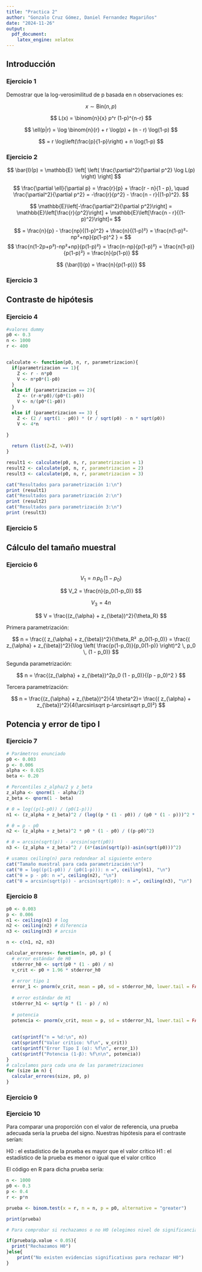 ```yaml
---
title: "Practica 2"
author: "Gonzalo Cruz Gómez, Daniel Fernandez Magariños"
date: "2024-11-26"
output:
  pdf_document:
    latex_engine: xelatex
---
```


## Introducción

### Ejercicio 1

Demostrar que la log-verosimilitud de p basada en n observaciones es:

$$
x \sim \text{Bin}(n, p)
$$

$$
L(x) = \binom{n}{x} p^r (1-p)^{n-r}
$$

$$
\ell(p|r) = \log \binom{n}{r} + r \log(p) + (n - r) \log(1-p)
$$

$$
= r \log\left(\frac{p}{1-p}\right) + n \log(1-p)
$$

### Ejercicio 2

$$
\bar{I}(p) = \mathbb{E} \left[ \left( \frac{\partial^2}{\partial p^2} \log L(p) \right) \right]
$$

$$
\frac{\partial \ell}{\partial p} = \frac{r}{p} + \frac{r - n}{1 - p}, \quad \frac{\partial^2}{\partial p^2} = -\frac{r}{p^2} - \frac{n - r}{(1-p)^2}.
$$

$$
\mathbb{E}\left[-\frac{\partial^2}{\partial p^2}\right] = \mathbb{E}\left[\frac{r}{p^2}\right] + \mathbb{E}\left[\frac{n - r}{(1-p)^2}\right]=
$$

$$
= \frac{n}{p} - \frac{np}{(1-p)^2} + \frac{n}{(1-p)²} = \frac{n(1-p)²-np²+np}{p(1-p)^2 } = 
$$ $$
\frac{n(1-2p+p²)-np²+np}{p(1-p)²} = \frac{n-np}{p(1-p)²} = \frac{n(1-p)}{p(1-p)²} = \frac{n}{p(1-p)}
$$

$$
{\bar{I}(p) = \frac{n}{p(1-p)}}
$$

### Ejercicio 3

## Contraste de hipótesis

### Ejercicio 4

```r
#valores dummy
p0 <- 0.3
n <- 1000
r <- 400 


calculate <- function(p0, n, r, parametrizacion){
  if(parametrizacion == 1){
    Z <- r - n*p0
    V <- n*p0*(1-p0)
  }
  else if (parametrizacion == 2){
    Z <- (r-n*p0)/(p0*(1-p0))
    V <- n/(p0*(1-p0))
  }
  else if (parametrizacion == 3) {
    Z <- (2 / sqrt(1 - p0)) * (r / sqrt(p0) - n * sqrt(p0))
    V <- 4*n
    
}

  return (list(Z=Z, V=V))
}

result1 <- calculate(p0, n, r, parametrizacion = 1)
result2 <- calculate(p0, n, r, parametrizacion = 2)
result3 <- calculate(p0, n, r, parametrizacion = 3)

cat("Resultados para parametrización 1:\n")
print (result1)
cat("Resultados para parametrización 2:\n")
print (result2)
cat("Resultados para parametrización 3:\n")
print (result3)

```

### Ejercicio 5

## Cálculo del tamaño muestral

### Ejercicio 6

$$
V_1 = n \, p_0 \, (1 - p_0)
$$

$$
V_2 = \frac{n}{p_0(1-p_0)}
$$

$$
V_3 = 4n
$$

$$
V = \frac{(z_{\alpha} + z_{\beta})^2}{\theta_R} 
$$

Primera parametrización:

$$
n = \frac{( z_{\alpha} + z_{\beta})^2}{\theta_R² .p_0(1-p_0)} = \frac{( z_{\alpha} + z_{\beta})^2}{\log \left( \frac{p(1-p_0)}{p_0(1-p)} \right)^2 \, p_0 \, (1 - p_0)}
$$

Segunda parametrización:

$$
n = \frac{(z_{\alpha} + z_{\beta})^2p_0  (1 - p_0)}{(p - p_0)^2 }
$$

Tercera parametrización:

$$
n = \frac{(z_{\alpha} + z_{\beta})^2}{4 \theta^2}= \frac{( z_{\alpha} + z_{\beta})^2}{4(\arcsin\sqrt p-\arcsin\sqrt p_0)²}
$$

## Potencia y error de tipo I

### Ejercicio 7

```r
# Parámetros enunciado
p0 <- 0.003
p <- 0.006
alpha <- 0.025
beta <- 0.20

# Percentiles z_alpha/2 y z_beta
z_alpha <- qnorm(1 - alpha/2)  
z_beta <- qnorm(1 - beta)       

# θ = log((p(1-p0)) / (p0(1-p)))
n1 <- (z_alpha + z_beta)^2 / (log((p * (1 - p0)) / (p0 * (1 - p)))^2 * p0 * (1 - p0))

# θ = p - p0
n2 <- (z_alpha + z_beta)^2 * p0 * (1 - p0) / ((p-p0)^2)

# θ = arcsin(sqrt(p)) - arcsin(sqrt(p0))
n3 <- (z_alpha + z_beta)^2 / (4*(asin(sqrt(p))-asin(sqrt(p0)))^2)

# usamos ceiling(n) para redondear al siguiente entero
cat("Tamaño muestral para cada parametrización:\n")
cat("θ = log((p(1-p0)) / (p0(1-p))): n =", ceiling(n1), "\n")
cat("θ = p - p0: n =", ceiling(n2), "\n")
cat("θ = arcsin(sqrt(p)) - arcsin(sqrt(p0)): n =", ceiling(n3), "\n")

```

### Ejercicio 8

```r
p0 <- 0.003 
p <- 0.006 
n1 <- ceiling(n1) # log
n2 <- ceiling(n2) # diferencia
n3 <- ceiling(n3) # arcsin

n <- c(n1, n2, n3)

calcular_errores<- function(n, p0, p) {
  # error estándar de H0
  stderror_h0 <- sqrt(p0 * (1 - p0) / n)
  v_crit <- p0 + 1.96 * stderror_h0
  
  # error tipo 1
  error_1 <- pnorm(v_crit, mean = p0, sd = stderror_h0, lower.tail = FALSE)
  
  # error estándar de H1
  stderror_h1 <- sqrt(p * (1 - p) / n)
  
  # potencia
  potencia <- pnorm(v_crit, mean = p, sd = stderror_h1, lower.tail = FALSE)
  
  
  cat(sprintf("n = %d:\n", n))
  cat(sprintf("Valor crítico: %f\n", v_crit))
  cat(sprintf("Error Tipo I (α): %f\n", error_1))
  cat(sprintf("Potencia (1-β): %f\n\n", potencia))
}
# calculamos para cada una de las parametrizaciones
for (size in n) {
  calcular_errores(size, p0, p)
}

```

### Ejercicio 9

### Ejercicio 10

Para comparar una proporción con el valor de referencia, una prueba adecuada sería la prueba del signo. Nuestras hipótesis para el contraste serían:

H0 : el estadístico de la prueba es mayor que el valor crítico H1 : el estadístico de la prueba es menor o igual que el valor crítico

El código en R para dicha prueba sería:

```r
n <- 1000
p0 <- 0.3
p <- 0.4
r <- p*n

prueba <- binom.test(x = r, n = n, p = p0, alternative = "greater")

print(prueba)

# Para comprobar si rechazamos o no H0 (elegimos nivel de significancia del 5%):

if(prueba$p.value < 0.05){
  print("Rechazamos H0")
}else{
    print("No existen evidencias significativas para rechazar H0")
}

```
